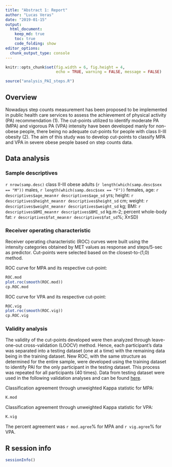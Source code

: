```yaml
---
title: "Abstract 1: Report"
author: "Lucas Veras"
date: "2019-01-15"
output: 
  html_document:
    keep_md: true
    toc: true
    code_folding: show
editor_options: 
  chunk_output_type: console
---
```


```r
knitr::opts_chunk$set(fig.width = 6, fig.height = 4,
                      echo = TRUE, warning = FALSE, message = FALSE)
```

```r
source("analysis_PAI_steps.R")
```
## Overview

Nowadays step counts measurement has been proposed to be implemented in public health care services to assess the achievement of physical activity (PA) recommendation (1). The cut-points utilized to identify moderate PA (MPA) and vigorous PA (VPA) intensity have been developed manly for non-obese people, there being no adequate cut-points for people with class II-III obesity (2). The aim of this study was to develop cut-points to classify MPA and VPA in severe obese people based on step counts data.

## Data analysis
### Sample descriptives
`r nrow(samp.desc)` class II-III obese adults (`r length(which(samp.desc$sex == "M"))` males, `r length(which(samp.desc$sex == "F"))` females, age: `r descriptives$age_mean`±`r descriptives$age_sd` yrs; height: `r descriptives$height_mean`±`r descriptives$height_sd` cm; weight: `r descriptives$weight_mean`±`r descriptives$weight_sd` kg; BMI: `r descriptives$BMI_mean`±`r descriptives$BMI_sd` kg.m-2; percent whole-body fat: `r descriptives$fat_mean`±`r descriptives$fat_sd`%; X̄±SD)

### Receiver operating characteristic
Receiver operating characteristic (ROC) curves were built using the intensity categories obtained by MET values as response and steps/5-sec as predictor. Cut-points were selected based on the closest-to-(1,0) method.

ROC curve for MPA and its respective cut-point:
```r
ROC.mod
plot.roc(smooth(ROC.mod))
cp.ROC.mod
```

ROC curve for VPA and its respective cut-point:
```r
ROC.vig
plot.roc(smooth(ROC.vig))
cp.ROC.vig
```

### Validity analysis
The validity of the cut-points developed were then analyzed through leave-one-out cross-validation (LOOCV) method. Hence, each participant’s data was separated into a testing dataset (one at a time) with the remaining data being in the training dataset. New ROC, with the same structure as determined for the entire sample, were developed using the training dataset to identify PAI for the only participant in the testing dataset. This process was repeated for all participants (40 times). Data from testing dataset were used in the following validation analyses and can be found [here](https://www.dropbox.com/s/4ijpwveqx7buweu/ROC_LOOCV.csv?dl=0).

Classification agreement through unweighted Kappa statistic for MPA:
```r
K.mod
```

Classification agreement through unweighted Kappa statistic for VPA:
```r
K.vig
```

The percent agreement was `r mod.agree`% for MPA and `r vig.agree`% for VPA. 

## R session info

```r
sessionInfo()
```